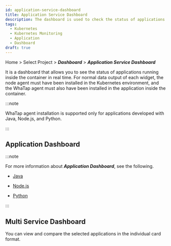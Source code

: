 ```yaml
---
id: application-service-dashboard
title: Application Service Dashboard
description: The dashboard is used to check the status of applications running in the container.
tags:
  - Kubernetes
  - Kubernetes Monitoring
  - Application
  - Dashboard
draft: true
---
```


Home > Select Project > **_Dashboard_** > **_Application Service Dashboard_**

It is a dashboard that allows you to see the status of applications running inside the container in real time. For normal data output of each widget, the node agent must have been installed in the Kubernetes environment, and the WhaTap agent must also have been installed in the application inside the container. 

:::note

WhaTap agent installation is supported only for applications developed with Java, Node.js, and Python.

:::

## Application Dashboard

<ImgLang img='whatap_kubernetes_application_service_dashboard_app.png' desc='Application dashboard' />

:::note

For more information about **_Application Dashboard_**, see the following.

- [Java](../java/dashboard-intro)

- [Node.js](../nodejs/dashboard-intro)

- [Python](../python/dashboard-intro)

:::

## Multi Service Dashboard

You can view and compare the selected applications in the individual card format.

<ImgLang img='k8s-application-multi-service-dashboard.png' desc='Multi Service Dashboard' />
